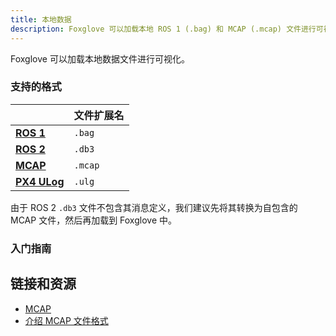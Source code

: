 ```yaml
---
title: 本地数据
description: Foxglove 可以加载本地 ROS 1 (.bag) 和 MCAP (.mcap) 文件进行可视化。
---
```



Foxglove 可以加载本地数据文件进行可视化。

### 支持的格式

|                                                                    | 文件扩展名 |
| ------------------------------------------------------------------ | ---------- |
| **[ROS 1](/docs/connecting-to-data/frameworks/ros1#local-data)**   | `.bag`     |
| **[ROS 2](/docs/connecting-to-data/frameworks/ros2#local-data)**   | `.db3`     |
| **[MCAP](/docs/connecting-to-data/frameworks/mcap#local-data)**    | `.mcap`    |
| **[PX4 ULog](/docs/connecting-to-data/frameworks/px4#local-data)** | `.ulg`     |

由于 ROS 2 `.db3` 文件不包含其消息定义，我们建议先将其转换为自包含的 MCAP 文件，然后再加载到 Foxglove 中。

### 入门指南

<LocalDataDirections />

## 链接和资源

- [MCAP](https://mcap.dev)
- [介绍 MCAP 文件格式](https://foxglove.dev/blog/introducing-the-mcap-file-format)
